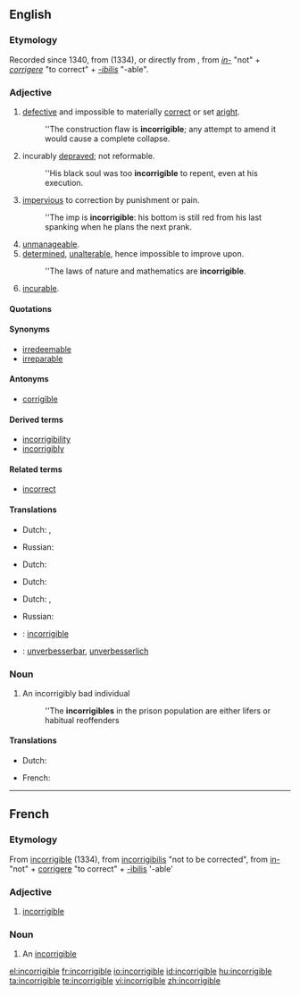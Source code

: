 ==English==

===Etymology===
Recorded since 1340, from {{etyl|fro}} {{term|incorrigible|lang=fro}} (1334), or directly from {{etyl|la}} {{term|incorrigibilis|lang=la||not to be corrected}}, from ''[[in-]]'' "not" + ''[[corrigere]]'' "to correct" + ''[[-ibilis]]'' "-able".

===Adjective===
{{en-adj|-}}

# [[defective]] and impossible to materially [[correct]] or set [[aright]].
#:''The construction flaw is '''incorrigible'''; any attempt to amend it would cause a complete collapse.
# incurably [[depraved]]; not reformable.
#:''His black soul was too '''incorrigible''' to repent, even at his execution.
# [[impervious]] to correction by punishment or pain.
#:''The imp is '''incorrigible''': his bottom is still red from his last spanking when he plans the next prank.
# [[unmanageable]].
# [[determined]], [[unalterable]], hence impossible to improve upon.
#:''The laws of nature and mathematics are '''incorrigible'''.
# {{archaic}} [[incurable]].

====Quotations====
{{rfquote|lang=en}}

====Synonyms====
* [[irredeemable]]
* [[irreparable]]

====Antonyms====
* [[corrigible]]

====Derived terms====
* [[incorrigibility]]
* [[incorrigibly]]

====Related terms====
* [[incorrect]]

====Translations====
{{trans-top|defective and materially impossible to correct or set aright}}
* Dutch: {{t|nl|onverbeterbaar}}, {{t|nl|onherstelbaar}}
{{trans-mid}}
* Russian: {{t|ru|неисправимый}}
{{trans-bottom}}

{{trans-top|incurably depraved}}
* Dutch: {{t-|nl|onverbeterlijk}}
{{trans-mid}}
{{trans-bottom}}

{{trans-top|impervious to correction by punishment or pain}}
* Dutch: {{t-|nl|onverbeterlijk}}
{{trans-mid}}
{{trans-bottom}}

{{trans-see|unmanageable}}

{{trans-top|determined, unalterable}}
* Dutch: {{t|nl|onverbeterbaar}}, {{t|nl|onveranderlijk}}
{{trans-mid}}
{{trans-bottom}}

{{trans-top|incurable}}
* Russian: {{t+|ru|безнадёжный}}
{{trans-mid}}
{{trans-bottom}}

{{checktrans-top}}
* {{ttbc|French}}: [[#French|incorrigible]]
* {{ttbc|German}}: [[unverbesserbar]], [[unverbesserlich]]
{{checktrans-bottom}}

===Noun===
{{en-noun}}

# An incorrigibly bad individual
#: ''The '''incorrigibles''' in the prison population are either lifers or habitual reoffenders

====Translations====
{{trans-top|an incorrigibly bad individual}}
* Dutch: {{t|nl|onverbeterlijke|m}}
{{trans-mid}}
* French: {{t+|fr|incorrigible|mf}}
{{trans-bottom}}

----

==French==

===Etymology===
From {{etyl|fro|fr}} [[incorrigible]] (1334), from {{etyl|la|fr}} [[incorrigibilis]] "not to be corrected", from [[in-]] "not" + [[corrigere]] "to correct" + [[-ibilis]] '-able'

===Adjective===
{{fr-adj-mf}}

# [[#English|incorrigible]]

===Noun===
{{fr-noun|m}}

# An [[#English#noun|incorrigible]]

[[el:incorrigible]]
[[fr:incorrigible]]
[[io:incorrigible]]
[[id:incorrigible]]
[[hu:incorrigible]]
[[ta:incorrigible]]
[[te:incorrigible]]
[[vi:incorrigible]]
[[zh:incorrigible]]